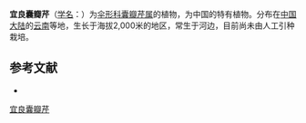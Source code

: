 {{NoteTA|G1=LS}}
{{Speciesbox
| name = 宜良囊瓣芹
| status = 
| status_system = 
| image = 
| genus = Pternopetalum
| species = yiliangense
| authority = Shan et Pu
}}

'''宜良囊瓣芹'''（[[学名|学名]]：{{lang|la|''Pternopetalum yiliangense''}}）为[[伞形科|伞形科]][[囊瓣芹属|囊瓣芹属]]的植物，为中国的特有植物。分布在[[中国大陆|中国大陆]]的[[云南|云南]]等地，生长于海拔2,000米的地区，常生于河边，目前尚未由人工引种栽培。

== 参考文献 ==
<div class="references-small">
* {{cite web| url =http://www.bioinfo.cn/db05/KmzwSpecies.php?action=view&id=22958| title =宜良囊瓣芹| work =《中国高等植物数据库全库》| publisher =中国科学院微生物研究所| author =昆明植物研究所| accessdate =2009-02-25| deadurl =yes| archiveurl =https://web.archive.org/web/20160305052118/http://www.bioinfo.cn/db05/KmzwSpecies.php?action=view&id=22958| archivedate =2016-03-05}}
</div>
{{Taxonbar|from=Q15231888}}

[[Category:囊瓣芹属|宜良囊瓣芹]]


{{Apiales-stub}}